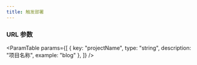 ```yaml
---
title: 触发部署
---
```



<Metadata 
    title="触发部署"
    verb="POST"
    path="/v1/projects/:projectName/deployment"
/>

### URL 参数

<ParamTable
    params={[
        {
            key: "projectName",
            type: "string",
            description: "项目名称",
            example: "blog"
        },
    ]}
/>
